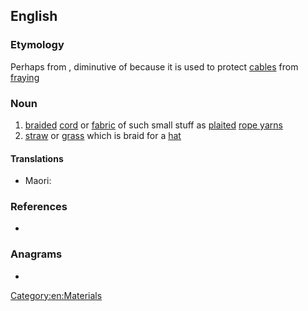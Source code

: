 ==English==

===Etymology===
Perhaps from {{etyl|fr|en}} {{m|fr|coussinet}}, diminutive of {{m|fr|cousin||cushion}} because it is used to protect [[cable]]s from [[fray]]ing

===Noun===
{{en-noun}}
# [[braid]]ed [[cord]] or [[fabric]] of such small stuff as [[plait]]ed [[rope yarn]]s
# [[straw]] or [[grass]] which is braid for a [[hat]]

====Translations====
{{trans-top|braided cord}}
* Maori: {{t|mi|kopu}}
{{trans-mid}}
{{trans-bottom}}

===References===
* {{R:Webster NCD 1967}}

===Anagrams===
* {{anagrams|en|nestin|sinnet|tennis|tensin}}

[[Category:en:Materials]]